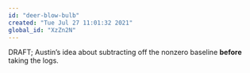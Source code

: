 ```yaml
---
id: "deer-blow-bulb"
created: "Tue Jul 27 11:01:32 2021"
global_id: "XzZn2N"
---
```


DRAFT; Austin's idea about subtracting off the nonzero baseline **before** taking the logs.

